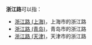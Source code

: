 '''浙江路'''可以指：

* [[浙江路_(上海)|浙江路 (上海)]]，上海市的浙江路
* [[浙江路_(青岛)|浙江路 (青岛)]]，青岛市的浙江路
* [[浙江路_(天津)|浙江路 (天津)]]，天津市的浙江路

{{disambig|Cat=街道名消歧义}}